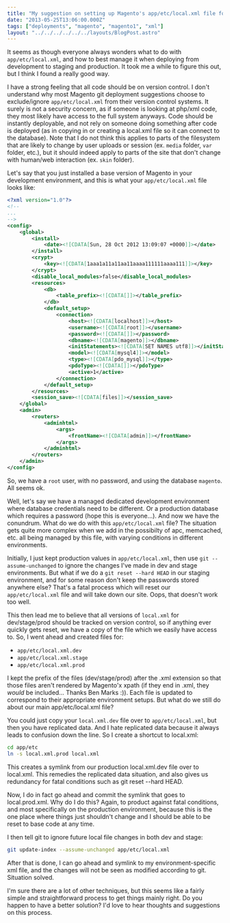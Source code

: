 ```yaml
---
title: "My suggestion on setting up Magento's app/etc/local.xml file for dev/stage/prod environments"
date: "2013-05-25T13:06:00.000Z"
tags: ["deployments", "magento", "magento1", "xml"]
layout: "../../../../../../layouts/BlogPost.astro"
---
```



It seems as though everyone always wonders what to do with `app/etc/local.xml`, and how to best manage it when deploying from development to staging and production. It took me a while to figure this out, but I think I found a really good way.

I have a strong feeling that all code should be on version control. I don't understand why most Magento git deployment suggestions choose to exclude/ignore `app/etc/local.xml` from their version control systems. It surely is not a security concern, as if someone is looking at php/xml code, they most likely have access to the full system anyways. Code should be instantly deployable, and not rely on someone doing something after code is deployed (as in copying in or creating a local.xml file so it can connect to the database). Note that I do not think this applies to parts of the filesystem that are likely to change by user uploads or session (ex. `media` folder, `var` folder, etc.), but it should indeed apply to parts of the site that don't change with human/web interaction (ex. `skin` folder).

Let's say that you just installed a base version of Magento in your development environment, and this is what your `app/etc/local.xml` file looks like:

```xml
<?xml version="1.0"?>
<!--
...
-->
<config>
    <global>
        <install>
            <date><![CDATA[Sun, 28 Oct 2012 13:09:07 +0000]]></date>
        </install>
        <crypt>
            <key><![CDATA[1aaa1a11a11aa11aaaa111111aaaa111]]></key>
        </crypt>
        <disable_local_modules>false</disable_local_modules>
        <resources>
            <db>
                <table_prefix><![CDATA[]]></table_prefix>
            </db>
            <default_setup>
                <connection>
                    <host><![CDATA[localhost]]></host>
                    <username><![CDATA[root]]></username>
                    <password><![CDATA[]]></password>
                    <dbname><![CDATA[magento]]></dbname>
                    <initStatements><![CDATA[SET NAMES utf8]]></initStatements>
                    <model><![CDATA[mysql4]]></model>
                    <type><![CDATA[pdo_mysql]]></type>
                    <pdoType><![CDATA[]]></pdoType>
                    <active>1</active>
                </connection>
            </default_setup>
        </resources>
        <session_save><![CDATA[files]]></session_save>
    </global>
    <admin>
        <routers>
            <adminhtml>
                <args>
                    <frontName><![CDATA[admin]]></frontName>
                </args>
            </adminhtml>
        </routers>
    </admin>
</config>
```

So, we have a `root` user, with no password, and using the database `magento`. All seems ok.

Well, let's say we have a managed dedicated development environment where database credentials need to be different. Or a production database which requires a password (hope this is everyone...). And now we have the conundrum. What do we do with this `app/etc/local.xml` file? The situation gets quite more complex when we add in the possibilty of apc, memcached, etc. all being managed by this file, with varying conditions in different environments.

Initially, I just kept production values in `app/etc/local.xml`, then use `git --assume-unchanged` to ignore the changes I've made in dev and stage environments. But what if we do a `git reset --hard HEAD` in our staging environment, and for some reason don't keep the passwords stored anywhere else? That's a fatal process which will reset our `app/etc/local.xml` file and will take down our site. Oops, that doesn't work too well.

This then lead me to believe that all versions of `local.xml` for dev/stage/prod should be tracked on version control, so if anything ever quickly gets reset, we have a copy of the file which we easily have access to. So, I went ahead and created files for:

- `app/etc/local.xml.dev`
- `app/etc/local.xml.stage`
- `app/etc/local.xml.prod`

I kept the prefix of the files (dev/stage/prod) after the .xml extension so that those files aren't rendered by Magento'x xpath (if they end in .xml, they *would* be included... Thanks Ben Marks :)). Each file is updated to correspond to their appropriate environment setups. But what do we still do about our main app/etc/local.xml file?

You could just copy your `local.xml.dev` file over to `app/etc/local.xml`, but then you have replicated data. And I hate replicated data because it always leads to confusion down the line. So I create a shortcut to local.xml:

```bash
cd app/etc
ln -s local.xml.prod local.xml
```

This creates a symlink from our production local.xml.dev file over to local.xml. This remedies the replicated data situation, and also gives us redundancy for fatal conditions such as git reset --hard HEAD.

Now, I do in fact go ahead and commit the symlink that goes to local.prod.xml. Why do I do this? Again, to product against fatal conditions, and most specifically on the production environment, because this is the one place where things just shouldn't change and I should be able to be reset to base code at any time.

I then tell git to ignore future local file changes in both dev and stage:

```bash
git update-index --assume-unchanged app/etc/local.xml
```

After that is done, I can go ahead and symlink to my environment-specific xml file, and the changes will not be seen as modified according to git. Situation solved.

I'm sure there are a lot of other techniques, but this seems like a fairly simple and straightforward process to get things mainly right. Do you happen to have a better solution? I'd love to hear thoughts and suggestions on this process.
